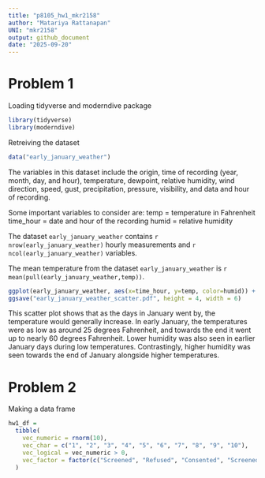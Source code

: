 ```yaml
---
title: "p8105_hw1_mkr2158"
author: "Matariya Rattanapan"
UNI: "mkr2158"
output: github_document
date: "2025-09-20"
---
```


# Problem 1

Loading tidyverse and moderndive package

```r
library(tidyverse)
library(moderndive)
```

Retreiving the dataset
```r
data("early_january_weather")
```

The variables in this dataset include the origin, time of recording (year, month, day, and hour), temperature, dewpoint, relative humidity, wind direction, speed, gust, precipitation, pressure, visibility, and data and hour of recording.

Some important variables to consider are:
temp = temperature in Fahrenheit
time_hour = date and hour of the recording
humid = relative humidity

The dataset `early_january_weather` contains `r nrow(early_january_weather)` hourly measurements and `r ncol(early_january_weather)` variables.

The mean temperature from the dataset `early_january_weather` is `r mean(pull(early_january_weather,temp))`.

```r
ggplot(early_january_weather, aes(x=time_hour, y=temp, color=humid)) + geom_point()
ggsave("early_january_weather_scatter.pdf", height = 4, width = 6)
```

This scatter plot shows that as the days in January went by, the temperature would generally increase. In early January, the temperatures were as low as around 25 degrees Fahrenheit, and towards the end it went up to nearly 60 degrees Fahrenheit. Lower humidity was also seen in earlier January days during low temperatures. Contrastingly, higher humidity was seen towards the end of January alongside higher temperatures. 

# Problem 2

Making a data frame

```r
hw1_df = 
  tibble(
    vec_numeric = rnorm(10),
    vec_char = c("1", "2", "3", "4", "5", "6", "7", "8", "9", "10"),
    vec_logical = vec_numeric > 0,
    vec_factor = factor(c("Screened", "Refused", "Consented", "Screened", "Refused", "Consented", "Screened", "Refused", "Consented", "Screened"))
  )
```


